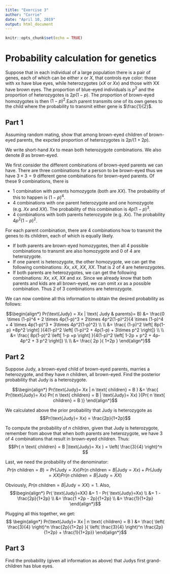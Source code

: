 ```yaml
---
title: "Exercise 3"
author: "Corrie"
date: "April 10, 2019"
output: html_document
---
```


```r
knitr::opts_chunk$set(echo = TRUE)
```

# Probability calculation for genetics
Suppose that in each individual of a large population there is a pair of genes, each of which can be either $x$ or $X$, that controls eye color: those with xx have blue eyes, while heterozygotes ($xX$ or $Xx$) and those with XX have brown eyes. The proportion of blue-eyed individuals is $p^2$ and the proportion of heterozygotes is $2p(1-p)$. The proportion of brown-eyed homozygotes is then $(1-p)^2$.Each parent transmits one of its own genes to the child where the probability to transmit either gene is $\frac{1}{2}$.

## Part 1
Assuming random mating, show that among brown-eyed children of brown-eyed parents, the expcted proportion of heterozygotes is $2p/(1+2p)$.

We write short-hand $Xx$ to mean both heterozygote combinations. We also denote $B$ as brown-eyed.

We first consider the different combinations of brown-eyed parents we can have. There are three combinations for a person to be brown-eyed thus we have $3 \times 3 = 9$ different gene combinations for brown-eyed parents.
Of these 9 combinations, there is

  - 1 combination with parents homozygote (both are $XX$). 
  The probability of this to happen is $(1-p)^4$.
  - 4 combinations with one parent heterozygote and one homozygote (e.g. $Xx$ and $XX$). 
  The probability of this combination is $4p(1-p)^3$.
  - 4 combinations with both parents heterozygote (e.g. $Xx$).
  The probability $4p^2(1-p)^2$.
  
For each parent combination, there are 4 combinations how to transmit the genes to its children, each of which is equally likely.

- If both parents are brown-eyed homozygotes, then all 4 possible combinations to transmit are also homozygote and $0$ of $4$ are heterozygote.
- If one parent is heterozygote, the other homozygote, we can get the following combinations: $Xx$, $xX$, $XX$, $XX$.
  That is $2$ of $4$ are heterozygotes.
- If both parents are heterozygotes, we can get the following combinations: $Xx$, $xX$, $XX$ and $xx$. 
  Since we already know that both parents and kids are all brown-eyed, we can omit $xx$ as a possible combination. Thus $2$ of $3$ combinations are heterozygote.
  
We can now combine all this information to obtain the desired probability as follows:


$$\begin{align*}
Pr(\text{Judy} = Xx | \text{ Judy & parents}= B) &=  \frac{0 \times (1-p)^4 + 2 \times 4p(1-p)^3 + 2\times 4p^2(1-p)^2}{4 \times (1-p)^4 + 4 \times 4p(1-p)^3 + 3\times 4p^2(1-p)^2} \\
\\
&= \frac{ (1-p)^2 \left[ 8p(1-p) +8p^2 \right] }{4(1-p)^2 \left[ (1-p)^2 +  4p(1-p) + 3\times p^2 \right]} \\
\\
&= \frac{ 8p(1-p)^2 \left[ 1-p +p \right] }{4(1-p)^2 \left[ 1-2p + p^2 +  4p-4p^2 + 3 p^2 \right]} \\
\\
&= \frac{ 2p }{ 1+2p  }
\end{align*}$$

## Part 2
Suppose Judy, a brown-eyed child of brown-eyed parents, marries a heterozygote, and they have $n$ children, all brown-eyed. Find the posterior probability that Judy is a heterozygote.

$$\begin{align*}
Pr(\text{Judy}= Xx | n \text{ children} = B ) &= \frac{ Pr(\text{Judy}= Xx) Pr( n \text{ children} = B | \text{Judy}= Xx) }{Pr( n \text{ children} = B )} 
\end{align*}$$

We calculated above the prior probability that Judy is heterozygote as
$$Pr(\text{Judy}= Xx) = \frac{2p}{1+2p}$$

To compute the probability of $n$ children, given that Judy is heterozygote, remember from above that when both parents are heterozygote, we have 3 of 4 combinations that result in brown-eyed children. Thus:
$$Pr( n \text{ children} = B |\text{Judy}= Xx ) = \left( \frac{3}{4} \right)^n $$

Last, we need the probability of the denominator:
$$Pr(n \text{ children} = B ) = Pr(\text{Judy}= Xx) Pr( n \text{ children} = B |\text{Judy}= Xx ) + Pr( \text{Judy}=XX) Pr(  n \text{ children} = B |\text{Judy}= XX )$$

Obviously, $Pr(  n \text{ children} = B |\text{Judy}= XX ) = 1$. Also, 
$$\begin{align*}
Pr( \text{Judy}=XX) &= 1 - Pr( \text{Judy}=Xx) \\
&= 1 - \frac{2p}{1+2p} \\
&= \frac{1 +2p - 2p}{1+2p} \\
&= \frac{1}{1+2p}
\end{align*}$$

Plugging all this together, we get:
$$
\begin{align*}
Pr(\text{Judy}= Xx | n \text{ children} = B ) &= \frac{ \left( \frac{3}{4} \right)^n  \frac{2p}{1+2p} }{ \left( \frac{3}{4} \right)^n  \frac{2p}{1+2p} + \frac{1}{1+2p}}
\end{align*}$$

## Part 3
Find the probability (given all information as above) that Judys first grand-children has blue eyes.
